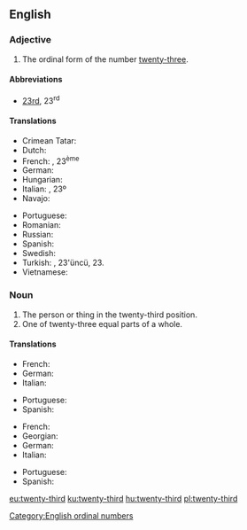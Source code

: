 ==English==

===Adjective===
{{en-adj|-}}

# The ordinal form of the number [[twenty-three]].

====Abbreviations====
* [[23rd]], 23<sup>rd</sup>

====Translations====
{{trans-top|the ordinal form of the number twenty-three}}
* Crimean Tatar: {{t|crh|yigirmi üçünci}}
* Dutch: {{t+|nl|drieëntwintigste}}
* French: {{t+|fr|vingt-troisième}}, 23<sup>ème</sup>
* German: {{t+|de|dreiundzwanzigste}}
* Hungarian: {{t+|hu|huszonharmadik}}
* Italian: {{t|it|ventitreesimo}}, 23º
* Navajo: {{t|nv|naadįįtááʼ góneʼ}}
{{trans-mid}}
* Portuguese: {{t|pt|vigésimo terceiro|m}}
* Romanian: {{t|ro|douăzeci și treilea}}
* Russian: {{t|ru|два́дцать тре́тий}}
* Spanish: {{t+|es|vigésimo tercero}}
* Swedish: {{t|sv|tjugotredje}}
* Turkish: {{t|tr|yirmi üçüncü}}, 23'üncü, 23.
* Vietnamese: {{t|vi|thứ hai mươi ba}}
{{trans-bottom}}

===Noun===
{{en-noun}}

# The person or thing in the twenty-third position.
# One of twenty-three equal parts of a whole.

====Translations====
{{trans-top|person or thing in the twenty-third position}}
* French: {{t+|fr|vingt-troisième|m|f}}
* German: {{t+|de|dreiundzwanzigste}}
* Italian: {{t|it|ventitreesimo|m}}
{{trans-mid}}
* Portuguese: {{t|pt|vigésimo terceiro}}
* Spanish: {{t+|es|vigésimo tercero}}
{{trans-bottom}}

{{trans-top|one of twenty-three equal parts of a whole}}
* French: {{t+|fr|vingt-troisième|m}}
* Georgian: {{t|ka|ოცდამესამედი}}
* German: {{t+|de|dreiundzwanzigste}}
* Italian: {{t|it|ventitreesimo|m}}
{{trans-mid}}
* Portuguese: {{t|pt|vinte e três avos}}
* Spanish: {{t+|es|vigésimo tercero}}
{{trans-bottom}}

[[Category:English ordinal numbers]]

[[eu:twenty-third]]
[[ku:twenty-third]]
[[hu:twenty-third]]
[[pl:twenty-third]]